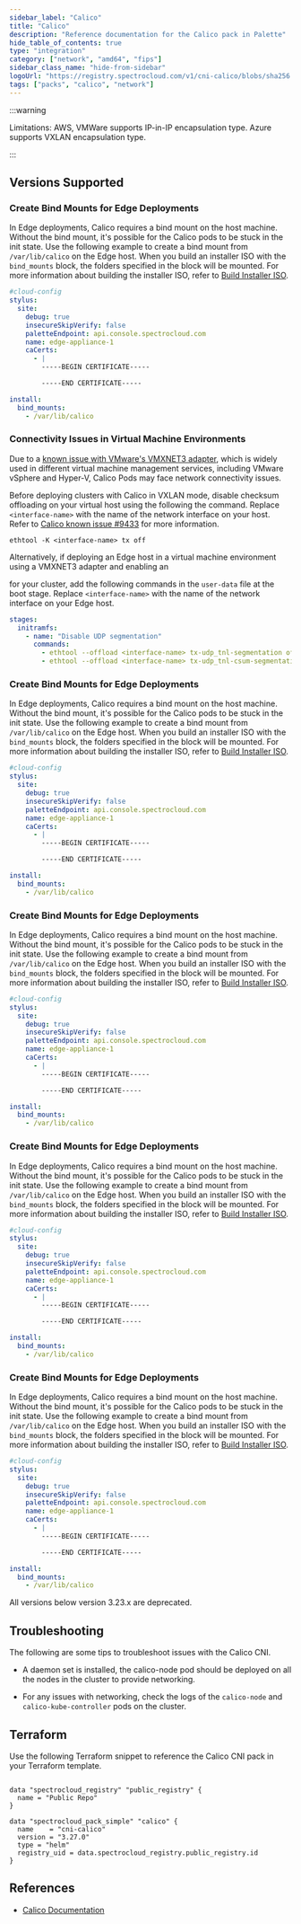 ```yaml
---
sidebar_label: "Calico"
title: "Calico"
description: "Reference documentation for the Calico pack in Palette"
hide_table_of_contents: true
type: "integration"
category: ["network", "amd64", "fips"]
sidebar_class_name: "hide-from-sidebar"
logoUrl: "https://registry.spectrocloud.com/v1/cni-calico/blobs/sha256:9a08103ccd797857a81b6ce55fa4f84a48bcb2bddfc7a4ff27878819c87e1e30?type=image.webp"
tags: ["packs", "calico", "network"]
---
```


<RedirectPackPage packName="cni-calico" />

:::warning

Limitations: AWS, VMWare supports IP-in-IP encapsulation type. Azure supports VXLAN encapsulation type.

:::

## Versions Supported

<Tabs queryString="parent">

<TabItem label="3.27.x" value="3.27.x">

### Create Bind Mounts for Edge Deployments

In Edge deployments, Calico requires a bind mount on the host machine. Without the bind mount, it's possible for the
Calico pods to be stuck in the init state. Use the following example to create a bind mount from `/var/lib/calico` on
the Edge host. When you build an installer ISO with the `bind_mounts` block, the folders specified in the block will be
mounted. For more information about building the installer ISO, refer to
[Build Installer ISO](../clusters/edge/edgeforge-workflow/palette-canvos/build-installer-iso.md).

```yaml
#cloud-config
stylus:
  site:
    debug: true
    insecureSkipVerify: false
    paletteEndpoint: api.console.spectrocloud.com
    name: edge-appliance-1
    caCerts:
      - |
        -----BEGIN CERTIFICATE-----

        -----END CERTIFICATE-----

install:
  bind_mounts:
    - /var/lib/calico
```

### Connectivity Issues in Virtual Machine Environments

Due to a
[known issue with VMware's VMXNET3 adapter](https://github.com/cilium/cilium/issues/13096#issuecomment-723901955), which
is widely used in different virtual machine management services, including VMware vSphere and Hyper-V, Calico Pods may
face network connectivity issues.

Before deploying clusters with Calico in VXLAN mode, disable checksum offloading on your virtual host using the
following the command. Replace `<interface-name>` with the name of the network interface on your host. Refer to
[Calico known issue #9433](https://github.com/projectcalico/calico/issues/9433) for more information.

```shell
ethtool -K <interface-name> tx off
```

Alternatively, if deploying an Edge host in a virtual machine environment using a VMXNET3 adapter and enabling an

<VersionedLink text="overlay network" url="/clusters/edge/networking/vxlan-overlay" /> for your cluster, add the
following commands in the `user-data` file at the boot stage. Replace `<interface-name>` with the name of the network
interface on your Edge host.

```yaml {2-6}
stages:
  initramfs:
    - name: "Disable UDP segmentation"
      commands:
        - ethtool --offload <interface-name> tx-udp_tnl-segmentation off
        - ethtool --offload <interface-name> tx-udp_tnl-csum-segmentation off
```

</TabItem>

<TabItem label="3.26.x" value="3.26.x">

### Create Bind Mounts for Edge Deployments

In Edge deployments, Calico requires a bind mount on the host machine. Without the bind mount, it's possible for the
Calico pods to be stuck in the init state. Use the following example to create a bind mount from `/var/lib/calico` on
the Edge host. When you build an installer ISO with the `bind_mounts` block, the folders specified in the block will be
mounted. For more information about building the installer ISO, refer to
[Build Installer ISO](../clusters/edge/edgeforge-workflow/palette-canvos/build-installer-iso.md).

```yaml
#cloud-config
stylus:
  site:
    debug: true
    insecureSkipVerify: false
    paletteEndpoint: api.console.spectrocloud.com
    name: edge-appliance-1
    caCerts:
      - |
        -----BEGIN CERTIFICATE-----

        -----END CERTIFICATE-----

install:
  bind_mounts:
    - /var/lib/calico
```

</TabItem>
<TabItem label="3.25.x" value="3.25.x">

### Create Bind Mounts for Edge Deployments

In Edge deployments, Calico requires a bind mount on the host machine. Without the bind mount, it's possible for the
Calico pods to be stuck in the init state. Use the following example to create a bind mount from `/var/lib/calico` on
the Edge host. When you build an installer ISO with the `bind_mounts` block, the folders specified in the block will be
mounted. For more information about building the installer ISO, refer to
[Build Installer ISO](../clusters/edge/edgeforge-workflow/palette-canvos/build-installer-iso.md).

```yaml
#cloud-config
stylus:
  site:
    debug: true
    insecureSkipVerify: false
    paletteEndpoint: api.console.spectrocloud.com
    name: edge-appliance-1
    caCerts:
      - |
        -----BEGIN CERTIFICATE-----

        -----END CERTIFICATE-----

install:
  bind_mounts:
    - /var/lib/calico
```

</TabItem>

<TabItem label="3.24.x" value="3.24.x">

### Create Bind Mounts for Edge Deployments

In Edge deployments, Calico requires a bind mount on the host machine. Without the bind mount, it's possible for the
Calico pods to be stuck in the init state. Use the following example to create a bind mount from `/var/lib/calico` on
the Edge host. When you build an installer ISO with the `bind_mounts` block, the folders specified in the block will be
mounted. For more information about building the installer ISO, refer to
[Build Installer ISO](../clusters/edge/edgeforge-workflow/palette-canvos/build-installer-iso.md).

```yaml
#cloud-config
stylus:
  site:
    debug: true
    insecureSkipVerify: false
    paletteEndpoint: api.console.spectrocloud.com
    name: edge-appliance-1
    caCerts:
      - |
        -----BEGIN CERTIFICATE-----

        -----END CERTIFICATE-----

install:
  bind_mounts:
    - /var/lib/calico
```

</TabItem>

<TabItem label="3.23.x" value="3.23.x">

### Create Bind Mounts for Edge Deployments

In Edge deployments, Calico requires a bind mount on the host machine. Without the bind mount, it's possible for the
Calico pods to be stuck in the init state. Use the following example to create a bind mount from `/var/lib/calico` on
the Edge host. When you build an installer ISO with the `bind_mounts` block, the folders specified in the block will be
mounted. For more information about building the installer ISO, refer to
[Build Installer ISO](../clusters/edge/edgeforge-workflow/palette-canvos/build-installer-iso.md).

```yaml {14-16}
#cloud-config
stylus:
  site:
    debug: true
    insecureSkipVerify: false
    paletteEndpoint: api.console.spectrocloud.com
    name: edge-appliance-1
    caCerts:
      - |
        -----BEGIN CERTIFICATE-----

        -----END CERTIFICATE-----

install:
  bind_mounts:
    - /var/lib/calico
```

</TabItem>

<TabItem label="Deprecated" value="deprecated">

All versions below version 3.23.x are deprecated.

</TabItem>

</Tabs>

## Troubleshooting

The following are some tips to troubleshoot issues with the Calico CNI.

- A daemon set is installed, the calico-node pod should be deployed on all the nodes in the cluster to provide
  networking.

- For any issues with networking, check the logs of the `calico-node` and `calico-kube-controller` pods on the cluster.

## Terraform

Use the following Terraform snippet to reference the Calico CNI pack in your Terraform template.

```hcl

data "spectrocloud_registry" "public_registry" {
  name = "Public Repo"
}

data "spectrocloud_pack_simple" "calico" {
  name    = "cni-calico"
  version = "3.27.0"
  type = "helm"
  registry_uid = data.spectrocloud_registry.public_registry.id
}
```

## References

- [Calico Documentation](https://docs.tigera.io/calico/latest/reference)
